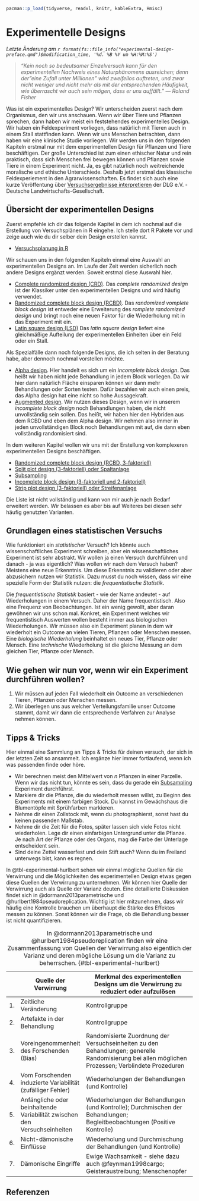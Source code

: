 ```r
pacman::p_load(tidyverse, readxl, knitr, kableExtra, Hmisc)
```

# Experimentelle Designs

*Letzte Änderung am `r format(fs::file_info("experimental-design-preface.qmd")$modification_time, '%d. %B %Y um %H:%M:%S')`*

> *"Kein noch so bedeutsamer Einzelversuch kann für den experimentellen Nachweis eines Naturphänomens ausreichen; denn der"eine Zufall unter Millionen" wird zweifellos auftreten, und zwar nicht weniger und nicht mehr als mit der entsprechenden Häufigkeit, wie überrascht wir auch sein mögen, dass er uns auffällt." --- Roland Fisher*

Was ist ein experimentelles Design? Wir unterscheiden zuerst nach dem Organismus, den wir uns anschauen. Wenn wir über Tiere und Pflanzen sprechen, dann haben wir meist ein feststehendes experimentelles Design. Wir haben ein Feldexperiment vorliegen, dass natürlich mit Tieren auch in einem Stall stattfinden kann. Wenn wir uns Menschen betrachten, dann haben wir eine klinische Studie vorliegen. Wir werden uns in den folgenden Kapiteln erstmal nur mit dem experimentellen Design für Pflanzen und Tiere beschäftigen. Der große Unterschied ist zum einen ethischer Natur und rein praktisch, dass sich Menschen frei bewegen können und Pflanzen sowie Tiere in einem Experiment nicht. Ja, es gibt natürlich noch weitreichende moralische und ethische Unterschiede. Deshalb jetzt erstmal das klassische Feldexperiement in den Agrarwissenschaften. Es findet sich auch eine kurze Veröffentung über [Versuchsergebnisse interpretieren](https://www.dlg.org/de/landwirtschaft/themen/pflanzenbau/pflanzenernaehrung/dlg-kompakt-3-2021) der DLG e.V. - Deutsche Landwirtschafts-Gesellschaft.

## Übersicht der experimentellen Designs

Zuerst empfehle ich dir das folgende Kapitel in dem ich nochmal auf die Erstellung von Versuchsplänen in R eingehe. Ich stelle dort R Pakete vor und zeige auch wie du dir selber dein Design erstellen kannst.

-   [Versuchsplanung in R](#sec-experimental-design-r)

Wir schauen uns in den folgenden Kapiteln einmal eine Auswahl an experimentellen Designs an. Im Laufe der Zeit werden sicherlich noch andere Designs ergänzt werden. Soweit erstmal diese Auswahl hier.

-   [Complete randomized design (CRD)](#sec-crd). Das *complete randomized design* ist der Klassiker unter den experimentellen Designs und wird häufig verwendet.
-   [Randomized complete block design (RCBD)](#sec-rcbd). Das *randomized vomplete block design* ist entweder eine Erweiterung des *romplete randomized design* und bringt noch eine neuen Faktor für die Wiederholung mit in das Experiment mit ein.
-   [Latin square design (LSD)](#sec-lsd) Das *latin square design* liefert eine gleichmäßige Aufteilung der experimentellen Einheiten über ein Feld oder ein Stall.

Als Spezialfälle dann noch folgende Designs, die ich selten in der Beratung habe, aber dennoch nochmal vorstellen möchte.

-   [Alpha design](#sec-alpha). Hier handelt es sich um ein *incomplete block design*. Das heißt wir haben nicht jede Behandlung in jedem Block vorliegen. Da wir hier dann natürlich Fläche einsparen können wir dann mehr Behandlungen oder Sorten testen. Dafür bezahlen wir auch einen preis, das Alpha design hat eine nicht so hohe Aussagekraft.
-   [Augmented design](#sec-augment). Wir nutzen dieses Design, wenn wir in unserem *incomplete block design* noch Behandlungen haben, die nicht unvollständig sein sollen. Das heißt, wir haben hier den Hybriden aus dem RCBD und eben dem Alpha design. Wir nehmen also immer in jeden unvollständigen Block noch Behandlungen mit auf, die dann eben vollständig randomisiert sind.

In dem weiteren Kapitel wollen wir uns mit der Erstellung von komplexeren experimentellen Designs beschäftigen.

-   [Randomized complete block design (RCBD, 3-faktoriell)](#sec-rcbd-3fac)
-   [Split plot design (3-faktoriell) oder Spaltanlage](#sec-split)
-   [Subsampling](#sec-subsampling)
-   [Incomplete block design (3-faktoriell und 2-faktoriell)](#sec-incomplete)
-   [Strip plot design (3-faktoriell) oder Streifenanlage](#sec-strip-plot)

Die Liste ist nicht vollständig und kann von mir auch je nach Bedarf erweitert werden. Wir belassen es aber bis auf Weiteres bei diesen sehr häufig genutzten Varianten.

## Grundlagen eines statistischen Versuchs

Wie funktioniert ein *statistischer* Versuch? Ich könnte auch wissenschaftliches Experiment schreiben, aber ein wissenschaftliches Experiment ist sehr abstrakt. Wir wollen ja einen Versuch durchführen und danach - ja was eigentlich? Was wollen wir nach dem Versuch haben? Meistens eine neue Erkenntnis. Um diese Erkenntnis zu validieren oder aber abzusichern nutzen wir Statistik. Dazu musst du noch wissen, dass wir eine spezielle Form der Statistik nutzen: die *frequentistische Statistik*.

Die *frequentistische Statistik* basiert - wie der Name andeutet - auf Wiederholungen in einem Versuch. Daher der Name frequentistisch. Also eine Frequenz von Beobachtungen. Ist ein wenig gewollt, aber daran gewöhnen wir uns schon mal. Konkret, ein Experiment welches wir frequentistisch Auswerten wollen besteht immer aus biologischen Wiederholungen. Wir müssen also ein Experiment planen in dem wir wiederholt ein Outcome an vielen Tieren, Pflanzen oder Menschen messen. Eine *biologische Wiederholung* beinhaltet ein neues Tier, Pflanze oder Mensch. Eine *technische* Wiederholung ist die gleiche Messung an dem gleichen Tier, Pflanze oder Mensch.

::: callout-note
## Wie gehen wir nun vor, wenn wir ein Experiment durchführen wollen?

1)  Wir müssen auf jeden Fall wiederholt ein Outcome an verschiedenen Tieren, Pflanzen oder Menschen messen.
2)  Wir überlegen uns aus welcher Verteilungsfamilie unser Outcome stammt, damit wir dann die entsprechende Verfahren zur Analyse nehmen können.
:::

## Tipps & Tricks

Hier einmal eine Sammlung an Tipps & Tricks für deinen versuch, der sich in der letzten Zeit so ansammelt. Ich ergänze hier immer fortlaufend, wenn ich was passenden finde oder höre.

-   Wir berechnen meist den Mittelwert von $n$ Pflanzen in einer Parzelle. Wenn wir das nicht tun, könnte es sein, dass du gerade ein [Subsampling](#sec-subsampling) Experiment durchführst.
-   Markiere dir die Pflanze, die du wiederholt messen willst, zu Beginn des Experiments mit einem farbigen Stock. Du kannst im Gewächshaus die Blumentöpfe mit Sprühfarben markieren.
-   Nehme dir einen Zollstock mit, wenn du photographierst, sonst hast du keinen passenden Maßstab.
-   Nehme dir die Zeit für die Fotos, später lassen sich viele Fotos nicht wiederholen. Lege dir einen einfarbigen Untergrund unter die Pflanze. Je nach Art der Pflanze oder des Organs, mag die Farbe der Unterlage entscheident sein.
-   Sind deine Zettel wasserfest und dein Stift auch? Wenn du im Freiland unterwegs bist, kann es regnen.

In @tbl-experimental-hurlbert sehen wir einmal mögliche Quellen für die Verwirrung und die Möglichkeiten des experimentellen Design etwas gegen diese Quellen der Verwirrung zu unternehmen. Wir können hier Quelle der Verwirrung auch als Quelle der Varianz deuten. Eine detaillierte Diskussion findet sich in @dormann2013parametrische und @hurlbert1984pseudoreplication. Wichtig ist hier mitzunehmen, dass wir häufig eine Kontrolle brauchen um überhaupt die Stärke des Effektes messen zu können. Sonst können wir die Frage, ob die Behandlung besser ist nicht quantifizieren.

|     | Quelle der Verwirrung                                                     | Merkmal des experimentellen Designs um die Verwirrung zu reduziert oder aufzulösen                                                                |
|-----|---------------------------------------------------------------------------|---------------------------------------------------------------------------------------------------------------------------------------------------|
| 1\. | Zeitliche Veränderung                                                     | Kontrollgruppe                                                                                                                                    |
| 2\. | Artefakte in der Behandlung                                               | Kontrollgruppe                                                                                                                                    |
| 3\. | Voreingenommenheit des Forschenden (Bias)                                 | Randomisierte Zuordnung der Versuchseinheiten zu den Behandlungen; generelle Randomisierung bei allen möglichen Prozessen; Verblindete Prozeduren |
| 4\. | Vom Forschenden induzierte Variabilität (zufälliger Fehler)               | Wiederholungen der Behandlungen (und Kontrolle)                                                                                                   |
| 5\. | Anfängliche oder beinhaltende Variabilität zwischen den Versuchseinheiten | Wiederholungen der Behandlungen (und Kontrolle); Durchmischen der Behandlungen; Begleitbeobachtungen (Positive Kontrolle)                         |
| 6\. | Nicht-dämonische Einflüsse                                                | Wiederholung und Durchmischung der Behandlungen (und Kontrolle)                                                                                   |
| 7\. | Dämonische Eingriffe                                                      | Ewige Wachsamkeit - siehe dazu auch @feynman1998cargo; Geisteraustreibung; Menschenopfer                                                          |

: In @dormann2013parametrische und @hurlbert1984pseudoreplication finden wir eine Zusammenfassung von Quellen der Verwirrung also eigentlich der Varianz und deren mögliche Lösung um die Varianz zu beherrschen. {#tbl-experimental-hurlbert}

## Referenzen {.unnumbered}
